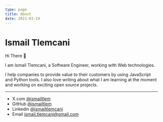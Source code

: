 ```yaml
---
type: page
title: About
date: 2021-03-19
---
```


# Ismail Tlemcani

Hi There 👋

I am Ismail Tlemcani, a Software Engineer, working with Web technologies.

I help companies to provide value to their customers by using JavaScript and Python tools. I also love writing about what I am learning at the moment and working on exciting open source projects.

---

- X.com [@ismailtlem](https://x.com/ismailtlem)
- GitHub [@ismailtlem](https://github.com/ismailtlem)
- Linkedin [@ismailtlemcani](https://www.linkedin.com/in/ismailtlemcani/)
- Email ismail.tlemcani@gmail.com
